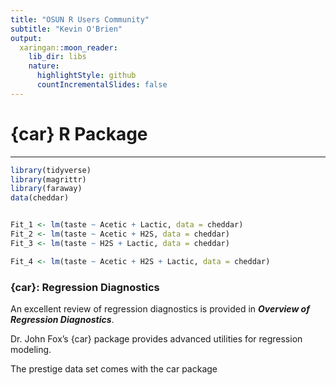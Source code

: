 ```yaml
---
title: "OSUN R Users Community"
subtitle: "Kevin O'Brien"
output:
  xaringan::moon_reader:
    lib_dir: libs
    nature:
      highlightStyle: github
      countIncrementalSlides: false
---
```


{car} R Package
================================

---
```r
library(tidyverse)
library(magrittr)
library(faraway)
data(cheddar)


Fit_1 <- lm(taste ~ Acetic + Lactic, data = cheddar)
Fit_2 <- lm(taste ~ Acetic + H2S, data = cheddar)
Fit_3 <- lm(taste ~ H2S + Lactic, data = cheddar)

Fit_4 <- lm(taste ~ Acetic + H2S + Lactic, data = cheddar)
```
### {car}: Regression Diagnostics
  
  
An excellent review of regression diagnostics is provided in ***Overview of Regression Diagnostics***. 

Dr. John Fox's {car} package provides advanced utilities for regression modeling. 

The prestige data set comes with the car package




